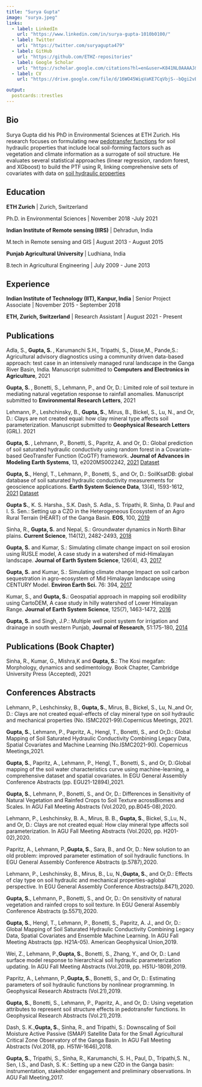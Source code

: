 ```yaml
---
title: "Surya Gupta"
image: "surya.jpeg"
links:
  - label: LinkedIn
    url: "https://www.linkedin.com/in/surya-gupta-1010b0100/"
  - label: Twitter
    url: "https://twitter.com/suryagupta479"
  - label: GitHub
    url: "https://github.com/ETHZ-repositories"
  - label: Google Scholar
    url: "https://scholar.google.com/citations?hl=en&user=K841NL0AAAAJ&view_op=list_works&sortby=pubdate"
  - label: CV
    url: "https://drive.google.com/file/d/16WO45WiqVaKE7CqVbjS--bQgi2vE0uT0/view?usp=sharing"

output:
  postcards::trestles
---
```

 
## Bio

Surya Gupta did his PhD in Environmental Sciences at ETH Zurich. His research focuses on formulating new [pedotransfer functions](https://en.wikipedia.org/wiki/Pedotransfer_function) for soil hydraulic properties that include local soil-forming factors such as vegetation and climate information as a surrogate of soil structure.  He evaluates several statistical approaches (linear regression, random forest, and XGboost) to build the PTF using R, linking comprehensive sets of covariates with data on [soil hydraulic properties](https://www.sciencedirect.com/topics/agricultural-and-biological-sciences/soil-hydraulic-properties#:~:text=The%20three%20soil%20hydraulic%20properties,conductivity%20and%20water%2Dvapor%20contents.)

## Education

**ETH Zurich** | Zurich, Switzerland

Ph.D. in Environmental Sciences | November 2018 -July 2021

**Indian Institute of Remote sensing (IIRS)** | Dehradun, India

M.tech in Remote sensing and GIS | August 2013 - August 2015

**Punjab Agricultural University ** | Ludhiana, India

B.tech in Agricultural Engineering | July 2009 - June 2013

## Experience

**Indian Institute of Technology (IIT), Kanpur, India ** | Senior Project Associate | November 2015 - September 2018

**ETH, Zurich, Switzerland** | Research Assistant | August 2021 - Present

## Publications

Adla, S., **Gupta, S. **, Karumanchi S.H., Tripathi, S., Disse,M., Pande,S.: Agricultural advisory diagnostics using a community driven data-based approach: test case in an intensively managed rural landscape in the Ganga River Basin, India. Manuscript submitted to **Computers and Electronics in Agriculture**, 2021

**Gupta, S. **, Bonetti, S., Lehmann, P., and Or, D.: Limited role of soil texture in mediating natural vegetation response to rainfall anomalies. Manuscript submitted to  **Environmental Research Letters**, 2021

Lehmann, P., Leshchinsky, B., **Gupta, S.**, Mirus, B., Bickel, S., Lu, N., and Or, D.: Clays are not created equal: how clay mineral type affects soil parameterization. Manuscript submitted to **Geophysical Research Letters** (GRL). 2021

**Gupta, S. **, Lehmann, P., Bonetti, S., Papritz, A. and Or, D.: Global prediction of soil saturated hydraulic conductivity using random forest in a Covariate-based GeoTransfer Function (CoGTF) framework. **Journal of Advances in Modeling Earth Systems**, 13, e2020MS002242, [2021](https://agupubs.onlinelibrary.wiley.com/doi/10.1029/2020MS002242) [Dataset](https://zenodo.org/record/3935359#.X-dWZthKhPY)

**Gupta, S.**, Hengl, T., Lehmann, P., Bonetti, S., and Or, D.: SoilKsatDB: global database of soil saturated hydraulic conductivity measurements for geoscience applications. **Earth System Science Data**, 13(4), 1593-1612, [2021](https://essd.copernicus.org/articles/13/1593/2021/) [Dataset](https://zenodo.org/record/4384592#.X-dWwNhKhPZ)


**Gupta S.**, K. S. Harsha., S.K. Dash, S. Adla., S. Tripathi, R. Sinha, D. Paul and I. S. Sen.: Setting up a CZO in the Heterogeneous Ecosystem of an Agro Rural Terrain (HEART) of the Ganga Basin. **EOS**, 100, [2019](https://eos.org/science-updates/monitoring-ecosystem-health-in-indias-food-basket)

Sinha, R., **Gupta, S.** and Nepal, S.: Groundwater dynamics in North Bihar plains. **Current Science**, 114(12), 2482-2493, [2018](https://lib.icimod.org/record/33891)

**Gupta, S.** and Kumar, S.: Simulating climate change impact on soil erosion using RUSLE model, A case study in a watershed of mid-Himalayan landscape. **Journal of Earth System Science**, 126(4), 43, [2017](https://link.springer.com/article/10.1007/s12040-017-0823-1)

**Gupta, S.** and Kumar, S.: Simulating climate change Impact on soil carbon sequestration in agro-ecosystem of Mid Himalayan landscape using CENTURY Model. **Environ Earth Sci.** 76: 394, [2017](https://link.springer.com/article/10.1007/s12665-017-6720-8)

Kumar, S., and **Gupta, S.**: Geospatial approach in mapping soil erodibility using CartoDEM, A case study in hilly watershed of Lower Himalayan Range. **Journal of Earth System Science**, 125(7), 1463-1472, [2016](https://link.springer.com/article/10.1007/s12040-016-0738-2)

**Gupta, S.** and Singh, J.P.: Multiple well point system for irrigation and drainage in south western Punjab, **Journal of Research**, 51:175-180, [2014](https://www.indianjournals.com/ijor.aspx?target=ijor:jre&volume=51&issue=2&article=018)

## Publications (Book Chapter)

Sinha, R., Kumar, G., Mishra,K and **Gupta, S.**: The Kosi megafan: Morphology, dynamics and sedimentology. Book Chapter, Cambridge University Press (Accepted), 2021

## Conferences Abstracts 

Lehmann, P., Leshchinsky, B., **Gupta, S.**, Mirus, B., Bickel, S., Lu, N.,and Or, D.: Clays are not created equal-effects of clay mineral type on soil hydraulic and mechanical properties (No. ISMC2021-99).Copernicus Meetings, 2021.

**Gupta, S.**,  Lehmann,  P.,  Papritz,  A.,  Hengl,  T.,  Bonetti,  S.,  and  Or,D.: Global Mapping of Soil Saturated Hydraulic Conductivity Combining Legacy Data, Spatial Covariates and Machine Learning (No.ISMC2021-90). Copernicus Meetings,2021.

**Gupta, S.**, Papritz, A., Lehmann, P., Hengl, T., Bonetti, S., and Or, D.:Global mapping of the soil water characteristics curve using machine-learning,  a  comprehensive  dataset  and  spatial  covariates.  In  EGU General Assembly Conference Abstracts (pp. EGU21-12894),2021.

**Gupta, S.**, Lehmann, P., Bonetti, S., and Or, D.: Differences in Sensitivity of Natural Vegetation and Rainfed Crops to Soil Texture acrossBiomes  and  Scales.  In  AGU  Fall  Meeting  Abstracts  (Vol.2020,  pp.B045-08),2020.

Lehmann, P., Leshchinsky, B. A., Mirus, B. B., **Gupta, S.**, Bickel, S.,Lu, N., and Or, D.: Clays are not created equal: How clay mineral type affects soil parameterization. In AGU Fall Meeting Abstracts (Vol.2020, pp. H201-02),2020.

Papritz, A., Lehmann, P.,**Gupta, S.**, Sara, B., and Or, D.: New solution to an old problem: improved parameter estimation of soil hydraulic functions. In EGU General Assembly Conference Abstracts (p.5787),2020.

Lehmann, P., Leshchinsky, B., Mirus, B., Lu, N.,**Gupta, S.**, and Or,D.: Effects of clay type on soil hydraulic and mechanical properties-aglobal perspective. In EGU General Assembly Conference Abstracts(p.8471),2020.

**Gupta, S.**,  Lehmann,  P.,  Bonetti,  S.,  and  Or,  D.:  On  sensitivity  of natural vegetation and rainfed crops to soil texture. In EGU General Assembly Conference Abstracts (p.5571),2020.

**Gupta, S.**, Hengl, T., Lehmann, P., Bonetti, S., Papritz, A. J., and Or, D.: Global Mapping of Soil Saturated Hydraulic Conductivity Combining Legacy Data, Spatial Covariates and Ensemble Machine Learning. In AGU Fall Meeting Abstracts (pp. H21A-05). American Geophysical Union,2019.

Wei, Z., Lehmann, P.,**Gupta, S.**, Bonetti, S., Zhang, Y., and Or, D.: Land surface model response to hierarchical soil hydraulic parameterization updating. In AGU Fall Meeting Abstracts (Vol.2019, pp. H51U-1809),2019.

Papritz, A., Lehmann, P.,**Gupta, S.**, Bonetti, S., and Or, D.: Estimating parameters of soil hydraulic functions by nonlinear programming. In Geophysical Research Abstracts (Vol.21),2019.

**Gupta, S.**,  Bonetti,  S.,  Lehmann,  P.,  Papritz,  A.,  and  Or,  D.:  Using vegetation attributes to represent soil structure effects in pedotransfer functions. In Geophysical Research Abstracts (Vol.21),2019.

Dash,  S.  K.,**Gupta, S.**,  Sinha,  R.,  and  Tripathi,  S.:  Downscaling  of Soil  Moisture  Active  Passive  (SMAP)  Satellite  Data  for  the  Small Agricultural Critical Zone Observatory of the Ganga Basin. In AGU Fall Meeting Abstracts (Vol.2018, pp. H51W-1646),2018.

**Gupta, S.**, Tripathi, S., Sinha, R., Karumanchi, S. H., Paul, D., Tripathi,S. N., Sen, I.S., and Dash, S. K.: Setting up a new CZO in the Ganga basin: instrumentation, stakeholder engagement and preliminary observations. In AGU Fall Meeting,2017.









